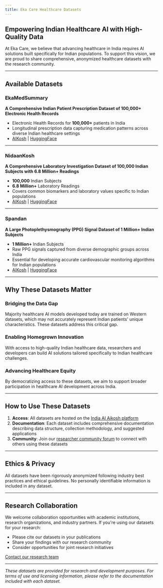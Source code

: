 ```yaml
---
title: Eka Care Healthcare Datasets
---
```


## Empowering Indian Healthcare AI with High-Quality Data

At Eka Care, we believe that advancing healthcare in India requires AI solutions built specifically for Indian populations. To support this vision, we are proud to share comprehensive, anonymized healthcare datasets with the research community.

---

## Available Datasets

### EkaMedSummary

**A Comprehensive Indian Patient Prescription Dataset of 100,000+ Electronic Health Records**

- Electronic Health Records for **100,000+** patients in India
- Longitudinal prescription data capturing medication patterns across diverse Indian healthcare settings
- [AIKosh](https://aikosh.indiaai.gov.in/home/datasets/details/ekamedsummary_100k_v1.html) | [HuggingFace](https://huggingface.co/datasets/ekacare/EkaMedSummary-100k-V1.0)

---

### NidaanKosh

**A Comprehensive Laboratory Investigation Dataset of 100,000 Indian Subjects with 6.8 Million+ Readings**

- **100,000** Indian Subjects
- **6.8 Million+** Laboratory Readings
- Covers common biomarkers and laboratory values specific to Indian populations
- [AIKosh](https://aikosh.indiaai.gov.in/home/datasets/details/nidaankosha_100k_v1.html) | [HuggingFace](https://huggingface.co/datasets/ekacare/NidaanKosha-100k-V1.0)

---

### Spandan

**A Large Photoplethysmography (PPG) Signal Dataset of 1 Million+ Indian Subjects**

- **1 Million+** Indian Subjects
- Raw PPG signals captured from diverse demographic groups across India
- Essential for developing accurate cardiovascular monitoring algorithms for Indian populations
- [AIKosh](https://aikosh.indiaai.gov.in/home/datasets/details/spandan_1m_v1_raw.html) | [HuggingFace](https://huggingface.co/datasets/ekacare/spandan-1M-V1.0-raw)

---

## Why These Datasets Matter

### Bridging the Data Gap

Majority healthcare AI models developed today are trained on Western datasets, which may not accurately represent Indian patients' unique characteristics. These datasets address this critical gap.

### Enabling Homegrown Innovation

With access to high-quality Indian healthcare data, researchers and developers can build AI solutions tailored specifically to Indian healthcare challenges.

### Advancing Healthcare Equity

By democratizing access to these datasets, we aim to support broader participation in healthcare AI development across India.

---

## How to Use These Datasets

1. **Access**: All datasets are hosted on the [India AI Aikosh platform](https://aikosh.indiaai.gov.in)
3. **Documentation**: Each dataset includes comprehensive documentation describing data structure, collection methodology, and suggested applications
4. **Community**: Join our [researcher community forum](#) to connect with others using these datasets

---

## Ethics & Privacy

All datasets have been rigorously anonymized following industry best practices and ethical guidelines. No personally identifiable information is included in any dataset.

---

## Research Collaboration

We welcome collaboration opportunities with academic institutions, research organizations, and industry partners. If you're using our datasets for your research:

- Please cite our datasets in your publications
- Share your findings with our research community
- Consider opportunities for joint research initiatives

[Contact our research team](sankalp@eka.care)

---

*These datasets are provided for research and development purposes. For terms of use and licensing information, please refer to the documentation included with each dataset.*